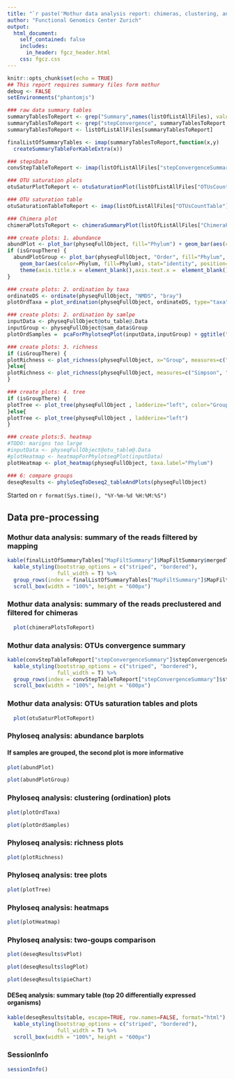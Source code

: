 ```yaml
---
title: "`r paste('Mothur data analysis report: chimeras, clustering, and phyloseq analysis')`"
author: "Functional Genomics Center Zurich"
output: 
  html_document:
    self_contained: false
    includes:
      in_header: fgcz_header.html
    css: fgcz.css
---
```


```r
knitr::opts_chunk$set(echo = TRUE)
## This report requires summary files form mothur
debug <- FALSE
setEnvironments("phantomjs")
```

```r
### raw data summary tables
summaryTablesToReport <- grep("Summary",names(listOfListAllFiles), value = T)
summaryTablesToReport <- grep("stepConvergence", summaryTablesToReport, invert = T, value = T)
summaryTablesToReport <- listOfListAllFiles[summaryTablesToReport]

finalListOfSummaryTables <- imap(summaryTablesToReport,function(x,y)
  createSummaryTableForKableExtra(x))

### stepsData
convStepTableToReport <- imap(listOfListAllFiles["stepConvergenceSummary"], function(x,y) createStepConvTableForKableExtra(x))

### OTU saturation plots
otuSaturPlotToReport <- otuSaturationPlot(listOfListAllFiles["OTUsCountTable"]$OTUsCountTable)

### OTU saturation table 
otuSaturationTableToReport <- imap(listOfListAllFiles["OTUsCountTable"], function(x,y) createSaturationTableForKableExtra(x)) 

### Chimera plot
chimeraPlotsToReport <- chimeraSummaryPlot(listOfListAllFiles["ChimeraPlot"]$ChimeraPlot)
```

```r
### create plots: 1. abundance
abundPlot <- plot_bar(physeqFullObject, fill="Phylum") + geom_bar(aes(color=Phylum, fill=Phylum), stat="identity", position="stack")
if (isGroupThere) {
  abundPlotGroup <- plot_bar(physeqFullObject, "Order", fill="Phylum", facet_grid=~Group) +
    geom_bar(aes(color=Phylum, fill=Phylum), stat="identity", position="stack") +
    theme(axis.title.x = element_blank(),axis.text.x =  element_blank())
}
```

```r
### create plots: 2. ordination by taxa 
ordinateDS <- ordinate(physeqFullObject, "NMDS", "bray")
plotOrdTaxa = plot_ordination(physeqFullObject, ordinateDS, type="taxa", color="Phylum") + facet_wrap(~Phylum, 3) + ggtitle("Taxa ordination") + theme(legend.position = "none")
```

```r
### create plots: 2. ordination by samlpe
inputData <- physeqFullObject@otu_table@.Data
inputGroup <- physeqFullObject@sam_data$Group
plotOrdSamples =  pcaForPhylotseqPlot(inputData,inputGroup) + ggtitle("Sample ordination")
```

```r
### create plots: 3. richness 
if (isGroupThere) {
plotRichness <- plot_richness(physeqFullObject, x="Group", measures=c("Simpson", "Shannon"), color="Group")
}else{
plotRichness <- plot_richness(physeqFullObject, measures=c("Simpson", "Shannon"))
}
```

```r
### create plots: 4. tree
if (isGroupThere) {
plotTree <- plot_tree(physeqFullObject , ladderize="left", color="Group")
}else{
plotTree <- plot_tree(physeqFullObject , ladderize="left")
}
```

```r
### create plots:5. heatmap
#TODO: marigns too large
#inputData <- physeqFullObject@otu_table@.Data
#plotHeatmap <- heatmapForPhylotseqPlot(inputData)
plotHeatmap <- plot_heatmap(physeqFullObject, taxa.label="Phylum")
```


```r
### 6: compare groups
deseqResults <- phyloSeqToDeseq2_tableAndPlots(physeqFullObject)
```

Started on `r format(Sys.time(), "%Y-%m-%d %H:%M:%S")`

## Data pre-processing {.tabset}
### Mothur data analysis: summary of the  reads filtered by mapping
```r
kable(finalListOfSummaryTables["MapFiltSummary"]$MapFiltSummary$mergedTable, escape=TRUE, row.names=FALSE, format="html") %>%
  kable_styling(bootstrap_options = c("striped", "bordered"),
                full_width = T) %>%
  group_rows(index = finalListOfSummaryTables["MapFiltSummary"]$MapFiltSummary$aboveHeader) %>%
  scroll_box(width = "100%", height = "600px")
```

### Mothur data analysis: summary of the reads preclustered and filtered for chimeras
```r
  plot(chimeraPlotsToReport)
```

### Mothur data analysis: OTUs convergence summary
```r
kable(convStepTableToReport["stepConvergenceSummary"]$stepConvergenceSummary$mergedTable, escape=TRUE, row.names=FALSE, format="html") %>%
  kable_styling(bootstrap_options = c("striped", "bordered"),
                full_width = T) %>%
  group_rows(index = convStepTableToReport["stepConvergenceSummary"]$stepConvergenceSummary$aboveHeader) %>%
  scroll_box(width = "100%", height = "600px")
```

### Mothur data analysis: OTUs saturation tables and plots
```r
  plot(otuSaturPlotToReport)
```

### Phyloseq analysis: abundance barplots
#### If samples are grouped, the second plot is more informative
```r
plot(abundPlot)
```

```r
plot(abundPlotGroup)
```

### Phyloseq analysis: clustering (ordination) plots
```r
plot(plotOrdTaxa)
```

```r
plot(plotOrdSamples)
```

### Phyloseq analysis: richness plots
```r
plot(plotRichness)
```

### Phyloseq analysis: tree plots
```r
plot(plotTree)
```

### Phyloseq analysis: heatmaps
```r
plot(plotHeatmap)
```

### Phyloseq analysis: two-goups comparison
```r
plot(deseqResults$vPlot)
```

```r
plot(deseqResults$logPlot)
```

```r
plot(deseqResults$pieChart)
```

#### DESeq analysis: summary table (top 20 differentially expressed organisms)
```r
kable(deseqResults$table, escape=TRUE, row.names=FALSE, format="html") %>%
  kable_styling(bootstrap_options = c("striped", "bordered"),
                full_width = T) %>%
  scroll_box(width = "100%", height = "600px")
```

### SessionInfo
```r
sessionInfo()
```
